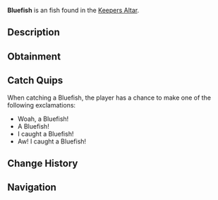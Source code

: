 {{FishInfobox
|image          = Bluefish.png
|rarity         = Unusual
|sea            = First Sea
|location       = [[Keepers Altar]]
|sublocation    = 
|sources        = Fishing Rod
|radar_location = 
|xp             = 75
|weather        = Clear
|time           = Day
|season         = Summer
|bait           = Flakes
|base_weight    = 0.9
|base_value     = 65
|weight_range   = 0.5
|base_chance    = 40
|base_resil     = 34
}}
'''Bluefish''' is an {{Rarity|Unusual}} fish found in the [[Keepers Altar]].

== Description ==
{{Description|Bluefish are found inside Keepers Altar. They can inhabit some of the powerful keepers power that is present in Keepers Altars water. They are only awake during the day, as the power of the Altar is too much for them to handle during the night.|Bestiary Entry}}

== Obtainment ==
{{Description|Swims quietly in Keepers Altar during the day.|Bestiary Hint}}
{{Fish Availability|
Keepers Altar
|top_rods      = 
Leviathan's Fang Rod\867366.56\195249.15;
Trident Rod\815779.97\184761.06;
Free Spirit Rod\765527.11\173379.59;
Krampus's Rod\742771.85\455891.06;
Magma Rod\687540.1\421991.47;
Plastic Rod\643609.21\395099.88;
Flimsy Rod\453740.98\537187.35;
Fast Rod\521835.23\431700.94;
Buddy Bond Rod\478106.02\353147.52;
Fischer's Rod\476382.89\394192.46;
Ethereal Prism Rod\640799.8\135443.79;
Astralhook Rod\640431.82\135128.33;
No-Life Rod\630804.66\138506.31;
Seraphic Rod\624054.58\134020.23;
Rod Of The Forgotten Fang\583984.76\125637.48;
Challenger's Rod\570185.72\124194.1;
Blazebringer Rod\553399.94\121378.99;
Rod Of The Depths\526249.87\113819.55;
Zeus Rod\521248.97\114327.22;
Verdant Shear Rod\516079.57\113773.38;
Rod Of The Exalted One\513389.58\109848.33;
Depthseeker Rod\474008.11\104673.7;
Training Rod\439815.07\174294.92;
Avalanche Rod\427295.54\94421.15;
Volcanic Rod\406169.29\89086.42;
Steady Rod\175659.72\32515.59
|recommended   = Trident Rod
}}

== Catch Quips ==
When catching a Bluefish, the player has a chance to make one of the following exclamations:
* Woah, a Bluefish!
* A Bluefish!
* I caught a Bluefish!
* Aw! I caught a Bluefish!

== Change History ==
{{Change History|{{subst:Current Version}}}}

== Navigation ==
{{Fish Navbox|Keepers Altar}}